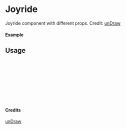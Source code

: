 
<Meta of={Joyride} title="unDraw/Joyride" />

# Joyride

Joyride component with different props.
Credit: [unDraw](https://undraw.co/illustrations)

#### Example

<Canvas of={Joyride.Primary} />

## Usage

```ts
import { Joyride } from "yadl-ui";

const Example = () => {
  return (
      <Joyride />
  );
};

export default Example;
```

#### Credits
[unDraw](https://undraw.co/illustrations)
